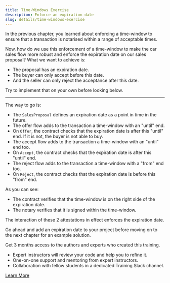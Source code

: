 ```yaml
---
title: Time-Windows Exercise
description: Enforce an expiration date
slug: details/time-windows-exercise
---
```



In the previous chapter, you learned about enforcing a time-window to ensure that a transaction is notarised within a range of acceptable times.

Now, how do we use this enforcement of a time-window to make the car sales flow more robust and enforce the expiration date on our sales proposal? What we want to achieve is:

* The proposal has an expiration date.
* The buyer can only accept before this date.
* And the seller can only reject the acceptance after this date.

Try to implement that on your own before looking below.

---

The way to go is:

* The `SalesProposal` defines an expiration date as a point in time in the future.
* The offer flow adds to the transaction a time-window with an "until" end.
* On `Offer`, the contract checks that the expiration date is after this "until" end. If it is not, the buyer is not able to buy.
* The accept flow adds to the transaction a time-window with an "until" end too.
* On `Accept`, the contract checks that the expiration date is after this "until" end.
* The reject flow adds to the transaction a time-window with a "from" end too.
* On `Reject`, the contract checks that the expiration date is before this "from" end.

As you can see:

* The contract verifies that the time-window is on the right side of the expiration date.
* The notary verifies that it is signed within the time-window.

The interaction of these 2 attestations in effect enforces the expiration date.

Go ahead and add an expiration date to your project before moving on to the next chapter for an example solution.

<HighlightBox type="support">

Get 3 months access to the authors and experts who created this training.

* Expert instructors will review your code and help you to refine it.
* One-on-one support and mentoring from expert instructors.
* Collaboration with fellow students in a dedicated Training Slack channel.

<div class="cta-wrapper">
<a href="/in-closing/get-paid-support/" class="cta-button">Learn More</a>
</div>

</HighlightBox>
